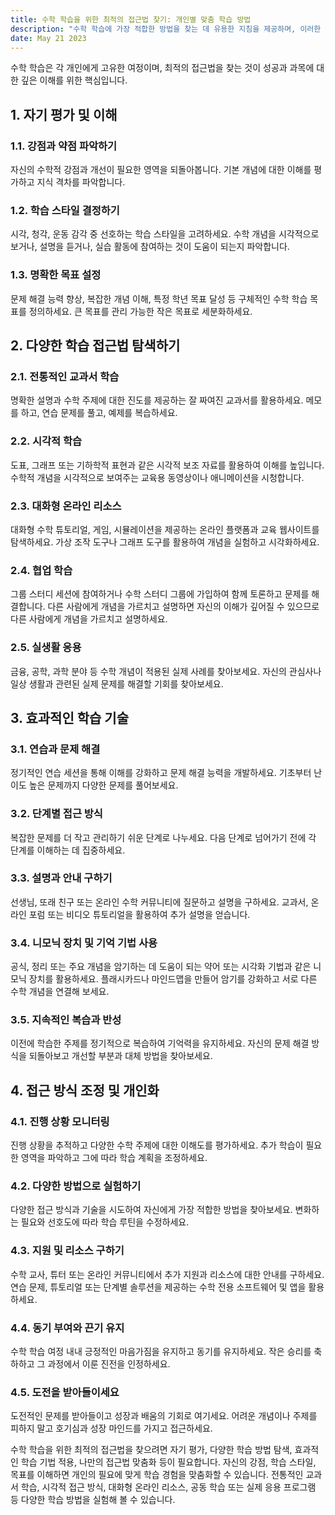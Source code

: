 ```yaml
---
title: 수학 학습을 위한 최적의 접근법 찾기: 개인별 맞춤 학습 방법
description: "수학 학습에 가장 적합한 방법을 찾는 데 유용한 지침을 제공하며, 이러한 방법을 개인의 필요와 선호도에 맞게 조정하는 데 중점을 둡니다."
date: May 21 2023
---
```


수학 학습은 각 개인에게 고유한 여정이며, 최적의 접근법을 찾는 것이 성공과 과목에 대한 깊은 이해를 위한 핵심입니다. 

## 1. 자기 평가 및 이해
### 1.1. 강점과 약점 파악하기

자신의 수학적 강점과 개선이 필요한 영역을 되돌아봅니다.
기본 개념에 대한 이해를 평가하고 지식 격차를 파악합니다.
### 1.2. 학습 스타일 결정하기

시각, 청각, 운동 감각 중 선호하는 학습 스타일을 고려하세요.
수학 개념을 시각적으로 보거나, 설명을 듣거나, 실습 활동에 참여하는 것이 도움이 되는지 파악합니다.
### 1.3. 명확한 목표 설정

문제 해결 능력 향상, 복잡한 개념 이해, 특정 학년 목표 달성 등 구체적인 수학 학습 목표를 정의하세요.
큰 목표를 관리 가능한 작은 목표로 세분화하세요.
## 2. 다양한 학습 접근법 탐색하기
### 2.1. 전통적인 교과서 학습

명확한 설명과 수학 주제에 대한 진도를 제공하는 잘 짜여진 교과서를 활용하세요.
메모를 하고, 연습 문제를 풀고, 예제를 복습하세요.
### 2.2. 시각적 학습

도표, 그래프 또는 기하학적 표현과 같은 시각적 보조 자료를 활용하여 이해를 높입니다.
수학적 개념을 시각적으로 보여주는 교육용 동영상이나 애니메이션을 시청합니다.
### 2.3. 대화형 온라인 리소스

대화형 수학 튜토리얼, 게임, 시뮬레이션을 제공하는 온라인 플랫폼과 교육 웹사이트를 탐색하세요.
가상 조작 도구나 그래프 도구를 활용하여 개념을 실험하고 시각화하세요.
### 2.4. 협업 학습

그룹 스터디 세션에 참여하거나 수학 스터디 그룹에 가입하여 함께 토론하고 문제를 해결합니다.
다른 사람에게 개념을 가르치고 설명하면 자신의 이해가 깊어질 수 있으므로 다른 사람에게 개념을 가르치고 설명하세요.
### 2.5. 실생활 응용

금융, 공학, 과학 분야 등 수학 개념이 적용된 실제 사례를 찾아보세요.
자신의 관심사나 일상 생활과 관련된 실제 문제를 해결할 기회를 찾아보세요.
## 3. 효과적인 학습 기술
### 3.1. 연습과 문제 해결

정기적인 연습 세션을 통해 이해를 강화하고 문제 해결 능력을 개발하세요.
기초부터 난이도 높은 문제까지 다양한 문제를 풀어보세요.
### 3.2. 단계별 접근 방식

복잡한 문제를 더 작고 관리하기 쉬운 단계로 나누세요.
다음 단계로 넘어가기 전에 각 단계를 이해하는 데 집중하세요.
### 3.3. 설명과 안내 구하기

선생님, 또래 친구 또는 온라인 수학 커뮤니티에 질문하고 설명을 구하세요.
교과서, 온라인 포럼 또는 비디오 튜토리얼을 활용하여 추가 설명을 얻습니다.
### 3.4. 니모닉 장치 및 기억 기법 사용

공식, 정리 또는 주요 개념을 암기하는 데 도움이 되는 약어 또는 시각화 기법과 같은 니모닉 장치를 활용하세요.
플래시카드나 마인드맵을 만들어 암기를 강화하고 서로 다른 수학 개념을 연결해 보세요.
### 3.5. 지속적인 복습과 반성

이전에 학습한 주제를 정기적으로 복습하여 기억력을 유지하세요.
자신의 문제 해결 방식을 되돌아보고 개선할 부분과 대체 방법을 찾아보세요.
## 4. 접근 방식 조정 및 개인화
### 4.1. 진행 상황 모니터링

진행 상황을 추적하고 다양한 수학 주제에 대한 이해도를 평가하세요.
추가 학습이 필요한 영역을 파악하고 그에 따라 학습 계획을 조정하세요.
### 4.2. 다양한 방법으로 실험하기

다양한 접근 방식과 기술을 시도하여 자신에게 가장 적합한 방법을 찾아보세요.
변화하는 필요와 선호도에 따라 학습 루틴을 수정하세요.
### 4.3. 지원 및 리소스 구하기

수학 교사, 튜터 또는 온라인 커뮤니티에서 추가 지원과 리소스에 대한 안내를 구하세요.
연습 문제, 튜토리얼 또는 단계별 솔루션을 제공하는 수학 전용 소프트웨어 및 앱을 활용하세요.
### 4.4. 동기 부여와 끈기 유지

수학 학습 여정 내내 긍정적인 마음가짐을 유지하고 동기를 유지하세요.
작은 승리를 축하하고 그 과정에서 이룬 진전을 인정하세요.
### 4.5. 도전을 받아들이세요

도전적인 문제를 받아들이고 성장과 배움의 기회로 여기세요.
어려운 개념이나 주제를 피하지 말고 호기심과 성장 마인드를 가지고 접근하세요.


수학 학습을 위한 최적의 접근법을 찾으려면 자기 평가, 다양한 학습 방법 탐색, 효과적인 학습 기법 적용, 나만의 접근법 맞춤화 등이 필요합니다. 자신의 강점, 학습 스타일, 목표를 이해하면 개인의 필요에 맞게 학습 경험을 맞춤화할 수 있습니다. 전통적인 교과서 학습, 시각적 접근 방식, 대화형 온라인 리소스, 공동 학습 또는 실제 응용 프로그램 등 다양한 학습 방법을 실험해 볼 수 있습니다.
